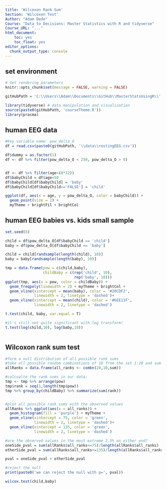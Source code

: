```yaml
---
title: 'Wilcoxon Rank Sum'
Section: 'Wilcoxon Test'
Author: "Adam Dede"
Course: "Data to Decisions: Master Statistics with R and tidyverse"
Course_URL: "..." 
html_document:
    toc: yes
    toc_float: yes
editor_options:
  chunk_output_type: console
---
```



## set environment

```r

# Set rendering parameters
knitr::opts_chunk$set(message = FALSE, warning = FALSE)

gitHubPath = 'C:\\Users\\Adam\\Documents\\GitHub\\MasterStatsUsingR\\'

library(tidyverse) # data manipulation and visualization
source(paste0(gitHubPath, 'courseTheme.R'))
library(pracma)

```

## human EEG data 

```r

#Key variable name: pow_delta_O
df = read.csv(paste0(gitHubPath, '\\data\\restingEEG.csv'))

df$dummy = as.factor(1) 
df <- df %>% filter(pow_delta_O < 250, pow_delta_O > 0)


df <- df %>% filter(age<(8*12))
df$babyChild = df$age<50
df$babyChild[df$babyChild] = 'baby'
df$babyChild[df$babyChild=='FALSE'] = 'child'

ggplot(df, aes(x = age, y = pow_delta_O, color = babyChild)) + 
  geom_point(size = 2) + 
  myTheme + brightFil + brightCol 


```

## human EEG babies vs. kids small sample

```r

set.seed(8)

child = df$pow_delta_O[df$babyChild == 'child']
baby = df$pow_delta_O[df$babyChild == 'baby']

child = child[randsample(length(child), 10)]
baby = baby[randsample(length(baby), 10)]

tmp = data.frame(pow = c(child,baby),
                 childBaby = c(rep('child', 10),
                               rep('baby', 10)))
ggplot(tmp, aes(x = pow, color = childBaby)) + 
  geom_freqpoly(linewidth = 2) + myTheme + brightCol + 
  geom_vline(xintercept = mean(baby), color = '#20CDF2', 
             linewidth = 2, linetype = 'dashed')+ 
  geom_vline(xintercept = mean(child), color = '#6EE11F', 
             linewidth = 2, linetype = 'dashed')

t.test(child, baby, var.equal = T)

#it's still not quite significant with log transform! 
t.test(log(child,10), log(baby,10))



```

## Wilcoxon rank sum test

```r

#form a null distribution of all possible rank sums
#take all possible random combinations of 10 from the set 1:20 and sum them:
allRanks = data.frame(all_ranks <- combn(20,10,sum)) 

#calcualte the rank sums in our data: 
tmp <- tmp %>% arrange(pow)
tmp$rank = seq(1,length(tmp$pow))
tmp %>% group_by(childBaby) %>% summarize(sum(rank))


#plot all possible rank sums with the observed values
allRanks %>% ggplot(aes(x = all_ranks)) + 
  geom_histogram(fill = 'purple') + myTheme + 
  geom_vline(xintercept = 75, color = 'green', 
             linewidth = 2, linetype = 'dashed')+ 
  geom_vline(xintercept = 135, color = 'green', 
             linewidth = 2, linetype = 'dashed')

#are the observed values in the most extreme 2.5% on either end? 
oneSide_pval = sum(allRanks$all_ranks<=75)/length(allRanks$all_ranks) 
otherSide_pval = sum(allRanks$all_ranks>=135)/length(allRanks$all_ranks)

pval = oneSide_pval + otherSide_pval

#reject the null
print(paste0('we can reject the null with p=', pval))

wilcox.test(child,baby)

```

